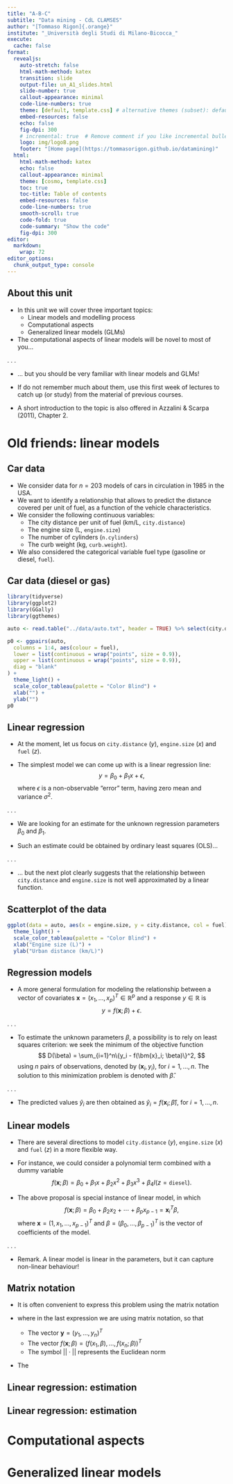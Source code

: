 ```yaml
---
title: "A-B-C"
subtitle: "Data mining - CdL CLAMSES"
author: "[Tommaso Rigon]{.orange}"
institute: "_Università degli Studi di Milano-Bicocca_"
execute:
  cache: false
format:
  revealjs:
    auto-stretch: false
    html-math-method: katex
    transition: slide
    output-file: un_A1_slides.html
    slide-number: true
    callout-appearance: minimal
    code-line-numbers: true
    theme: [default, template.css] # alternative themes (subset): default, night, dark
    embed-resources: false
    echo: false
    fig-dpi: 300
    # incremental: true  # Remove comment if you like incremental bullet points
    logo: img/logoB.png
    footer: "[Home page](https://tommasorigon.github.io/datamining)"
  html:
    html-math-method: katex
    echo: false
    callout-appearance: minimal
    theme: [cosmo, template.css]
    toc: true
    toc-title: Table of contents
    embed-resources: false
    code-line-numbers: true
    smooth-scroll: true
    code-fold: true
    code-summary: "Show the code"
    fig-dpi: 300
editor: 
  markdown: 
    wrap: 72
editor_options: 
  chunk_output_type: console
---
```


## About this unit

- In this unit we will cover three important [topics]{.orange}:
  - Linear models and modelling process
  - Computational aspects
  - Generalized linear models (GLMs)

- The [computational aspects]{.blue} of linear models will be novel to most of you...

. . .

- ... but you should be [very familiar]{.orange} with linear models and GLMs! 

- If do not remember much about them, use this first week of lectures to catch up (or study) from the material of previous courses. 

- A [short introduction]{.blue} to the topic is also offered in Azzalini & Scarpa (2011), Chapter 2.

# Old friends: linear models

## Car data

-   We consider data for $n = 203$ models of cars in circulation in 1985
    in the USA.
-   We want to identify a relationship that allows to [predict]{.blue} the distance covered per unit of fuel, as a function of the vehicle characteristics.
- We consider the following [continuous variables]{.orange}: 
  - The city distance per unit of fuel (km/L, `city.distance`)
  - The engine size (L, `engine.size`)
  - The number of cylinders (`n.cylinders`)
  - The curb weight (kg, `curb.weight`). 
- We also considered the [categorical variable]{.orange} fuel type (gasoline or diesel, `fuel`).

## Car data ([diesel]{.blue} or [gas]{.orange})

```r
library(tidyverse)
library(ggplot2)
library(GGally)
library(ggthemes)

auto <- read.table("../data/auto.txt", header = TRUE) %>% select(city.distance, engine.size, n.cylinders, curb.weight, fuel)

p0 <- ggpairs(auto,
  columns = 1:4, aes(colour = fuel),
  lower = list(continuous = wrap("points", size = 0.9)),
  upper = list(continuous = wrap("points", size = 0.9)),
  diag = "blank"
) +
  theme_light() +
  scale_color_tableau(palette = "Color Blind") +
  xlab("") +
  ylab("")
p0
```

## Linear regression

- At the moment, let us focus on `city.distance` ($y$), `engine.size` ($x$) and `fuel` ($z$).

- The simplest model we can come up with is a [linear regression]{.orange} line:
$$
y = \beta_0 + \beta_1 x + \epsilon,
$$
where $\epsilon$ is a non-observable "error" term, having zero mean and variance $\sigma^2$.

. . .

- We are looking for an estimate for the [unknown regression parameters]{.blue} $\beta_0$ and $\beta_1$.

- Such an estimate could be obtained by ordinary least squares (OLS)...

. . .

- ... but the next plot clearly suggests that the relationship between `city.distance` and `engine.size` is [not]{.orange} well approximated by a [linear]{.orange} function.

## Scatterplot of the data

```r
ggplot(data = auto, aes(x = engine.size, y = city.distance, col = fuel)) + geom_point()+
  theme_light() +
  scale_color_tableau(palette = "Color Blind") +
  xlab("Engine size (L)") +
  ylab("Urban distance (km/L)")
```

## Regression models

- A more [general formulation]{.orange} for modeling the relationship between a vector of covariates $\bm{x} = (x_1,\dots,x_p)^T \in \mathbb{R}^p$ and a response $y \in \mathbb{R}$ is
$$
y = f(\bm{x}; \beta) + \epsilon.
$$

. . .

- To estimate the unknown parameters $\beta$, a possibility is to rely on [least squares criterion]{.blue}: we seek the [minimum]{.orange} of the objective function
$$
D(\beta) = \sum_{i=1}^n\{y_i - f(\bm{x}_i; \beta)\}^2,
$$
using $n$ pairs of observations, denoted by $(\bm{x}_i, y_i)$, for $i = 1,\dots,n$. The solution to this minimization problem is denoted with $\hat{\beta}$.

. . .

- The [predicted values]{.blue} $\hat{y}_i$ are then obtained as $\hat{y}_i = f(\bm{x}_i; \hat{\beta})$, for $i=1,\dots,n.$

## Linear models

- There are several directions to model `city.distance` ($y$), `engine.size` ($x$) and `fuel` ($z$) in a more flexible way. 

- For instance, we could consider a [polynomial term]{.orange} combined with a [dummy variable]{.blue}
$$
f(\bm{x}; \beta) = \beta_0 + \beta_1 x + \beta_2 x^2 + \beta_3 x^3 + \beta_4 I(z = \texttt{diesel}).
$$
- The above proposal is special instance of [linear model]{.blue}, in which
$$
f(\bm{x}; \beta) = \beta_0  + \beta_2 x_2 + \cdots + \beta_p x_{p-1} = \bm{x}_i^T\beta,
$$
where $\bm{x} = (1, x_1, \dots,x_{p-1})^T$ and $\beta = (\beta_0,\dots,\beta_{p-1})^T$ is the vector of [coefficients]{.orange} of the model.

. . .

- [Remark]{.orange}. A linear model is linear in the parameters, but it can capture non-linear behaviour!

## Matrix notation

- It is often convenient to express this problem using the matrix notation

- where in the last expression we are using matrix notation, so that
  - The vector $\bm{y} = (y_1,\dots,y_n)^T$
  - The vector $f(\bm{x}; \beta) = (f(x_1,\beta), \dots, f(x_n; \beta))^T$
  - The symbol $||\cdot||$ represents the Euclidean norm
- The 

## Linear regression: estimation

## Linear regression: estimation

# Computational aspects

# Generalized linear models